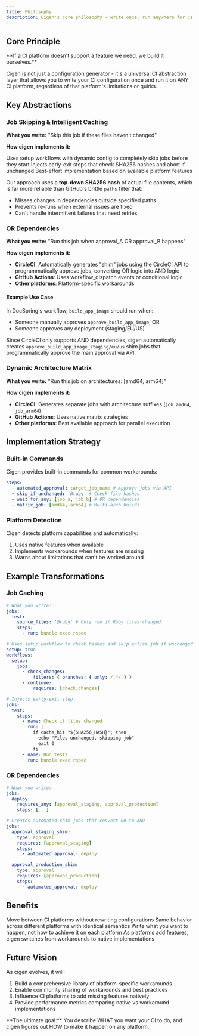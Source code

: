 ```yaml
---
title: Philosophy
description: Cigen's core philosophy - write once, run anywhere for CI pipelines
---
```



## Core Principle

<Aside type="note">
  **If a CI platform doesn't support a feature we need, we build it ourselves.**
</Aside>

Cigen is not just a configuration generator - it's a universal CI abstraction layer that allows you to write your CI configuration once and run it on ANY CI platform, regardless of that platform's limitations or quirks.

## Key Abstractions

### Job Skipping & Intelligent Caching

**What you write:** "Skip this job if these files haven't changed"

**How cigen implements it:**

<CardGrid>
  <Card title="CircleCI" icon="seti:config">
    Uses setup workflows with dynamic config to completely skip jobs before they
    start
  </Card>
  <Card title="GitHub Actions" icon="github">
    Injects early-exit steps that check SHA256 hashes and abort if unchanged
  </Card>
  <Card title="Other Platforms" icon="puzzle">
    Best-effort implementation based on available platform features
  </Card>
</CardGrid>

Our approach uses a **top-down SHA256 hash** of actual file contents, which is far more reliable than GitHub's brittle `paths` filter that:

- Misses changes in dependencies outside specified paths
- Prevents re-runs when external issues are fixed
- Can't handle intermittent failures that need retries

### OR Dependencies

**What you write:** "Run this job when approval_A OR approval_B happens"

**How cigen implements it:**

- **CircleCI**: Automatically generates "shim" jobs using the CircleCI API to programmatically approve jobs, converting OR logic into AND logic
- **GitHub Actions**: Uses workflow_dispatch events or conditional logic
- **Other platforms**: Platform-specific workarounds

#### Example Use Case

In DocSpring's workflow, `build_app_image` should run when:

- Someone manually approves `approve_build_app_image`, OR
- Someone approves any deployment (staging/EU/US)

Since CircleCI only supports AND dependencies, cigen automatically creates `approve_build_app_image_staging/eu/us` shim jobs that programmatically approve the main approval via API.

### Dynamic Architecture Matrix

**What you write:** "Run this job on architectures: [amd64, arm64]"

**How cigen implements it:**

- **CircleCI**: Generates separate jobs with architecture suffixes (`job_amd64`, `job_arm64`)
- **GitHub Actions**: Uses native matrix strategies
- **Other platforms**: Best available approach for parallel execution

## Implementation Strategy

### Built-in Commands

Cigen provides built-in commands for common workarounds:

```yaml
steps:
  - automated_approval: target_job_name # Approve jobs via API
  - skip_if_unchanged: '@ruby' # Check file hashes
  - wait_for_any: [job_a, job_b] # OR dependencies
  - matrix_job: [amd64, arm64] # Multi-arch builds
```

### Platform Detection

Cigen detects platform capabilities and automatically:

1. Uses native features when available
2. Implements workarounds when features are missing
3. Warns about limitations that can't be worked around

## Example Transformations

### Job Caching

```yaml title="config.yml"
# What you write:
jobs:
  test:
    source_files: '@ruby' # Only run if Ruby files changed
    steps:
      - run: bundle exec rspec
```

```yaml title="Generated for CircleCI"
# Uses setup workflow to check hashes and skip entire job if unchanged
setup: true
workflows:
  setup:
    jobs:
      - check_changes:
          filters: { branches: { only: /.*/ } }
      - continue:
          requires: [check_changes]
```

```yaml title="Generated for GitHub Actions"
# Injects early-exit step
jobs:
  test:
    steps:
      - name: Check if files changed
        run: |
          if cache_hit "${SHA256_HASH}"; then
            echo "Files unchanged, skipping job"
            exit 0
          fi
      - name: Run tests
        run: bundle exec rspec
```

### OR Dependencies

```yaml title="config.yml"
# What you write:
jobs:
  deploy:
    requires_any: [approval_staging, approval_production]
    steps: [...]
```

```yaml title="Generated for CircleCI"
# Creates automated shim jobs that convert OR to AND
jobs:
  approval_staging_shim:
    type: approval
    requires: [approval_staging]
    steps:
      - automated_approval: deploy

  approval_production_shim:
    type: approval
    requires: [approval_production]
    steps:
      - automated_approval: deploy
```

## Benefits

<CardGrid>
  <Card title="Portability" icon="rocket">
    Move between CI platforms without rewriting configurations
  </Card>
  <Card title="Consistency" icon="approve-check">
    Same behavior across different platforms with identical semantics
  </Card>
  <Card title="Simplicity" icon="pencil">
    Write what you want to happen, not how to achieve it on each platform
  </Card>
  <Card title="Evolution" icon="forward">
    As platforms add features, cigen switches from workarounds to native
    implementations
  </Card>
</CardGrid>

## Future Vision

As cigen evolves, it will:

1. Build a comprehensive library of platform-specific workarounds
2. Enable community sharing of workarounds and best practices
3. Influence CI platforms to add missing features natively
4. Provide performance metrics comparing native vs workaround implementations

<Aside type="tip">
  **The ultimate goal:** You describe WHAT you want your CI to do, and cigen
  figures out HOW to make it happen on any platform.
</Aside>
